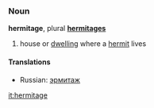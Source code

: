 ===Noun===
'''hermitage''', plural '''[[hermitages]]'''

# house or [[dwelling]] where a [[hermit]] lives

====Translations====
*Russian: [[эрмитаж]]

[[it:hermitage]]